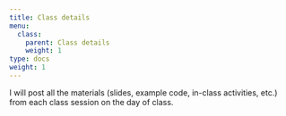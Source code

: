 ```yaml
---
title: Class details
menu:
  class:
    parent: Class details
    weight: 1
type: docs
weight: 1
---
```


I will post all the materials (slides, example code, in-class activities, etc.) from each class session on the day of class.
